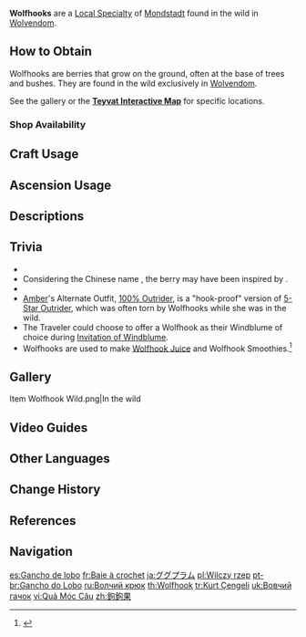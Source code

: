 {{Item Infobox
|id           = 100021
|image        = Item Wolfhook.png
|type         = Local Specialty (Mondstadt)
|group        = Local Specialties
|invCategory  = Materials
|description  = A berry with thorns that often gets attached to a wolf's pelt. When you look at it, you can almost hear the echoing cries of the wolves in the woods.
|source1      = Found in the wild in [[Wolvendom]]
|source2      = {{Sold By|Wolfhook}}
}}
'''Wolfhooks''' are a [[Local Specialty]] of [[Mondstadt]] found in the wild in [[Wolvendom]].

==How to Obtain==
Wolfhooks are berries that grow on the ground, often at the base of trees and bushes. They are found in the wild exclusively in [[Wolvendom]].

See the gallery or the '''[https://webstatic-sea.mihoyo.com/app/ys-map-sea/index.html#/map/2?shown_types=41 Teyvat Interactive Map]''' for specific locations.

===Shop Availability===
{{Shop Availability}}

==Craft Usage==
{{Craft Usage}}

==Ascension Usage==
{{Ascension Usage}}

==Descriptions==
{{Description|A berry with thorns that often gets attached to a wolf's pelt. When you look at it, you can almost hear the echoing cries of the wolves in the woods. Wolfhook has medicinal properties useful in treating minor illnesses. Although, in its original form, it can also harm careless people or animals...}}

==Trivia==
* {{Mail Attachments by Category List}}
* Considering the Chinese name {{Lang|"Hook-Hook Fruit"|zh=钩钩果|zh_rm=Gōugōu-guǒ}}, the berry may have been inspired by {{Lang|the {{w|Harpagophytum|devil's claw}}|zh=钩果草|zh_rm=Gōuguǒ-cǎo|zh_lit=hook-fruit grass}}.
* {{Related Items|type=variant}}
* [[Amber]]'s Alternate Outfit, [[100% Outrider]], is a "hook-proof" version of [[5-Star Outrider]], which was often torn by Wolfhooks while she was in the wild.
* The Traveler could choose to offer a Wolfhook as their Windblume of choice during [[Invitation of Windblume]].
* Wolfhooks are used to make [[Wolfhook Juice]] and Wolfhook Smoothies.<ref>{{Ref/Furnishing|Snowman Scarf: Wolfhook Smoothie}}</ref>

==Gallery==
<gallery>
Item Wolfhook Wild.png|In the wild
</gallery>

==Video Guides==
{{EVT
|video1   = https://youtu.be/AtLbUBCXCDA
|caption1 = Quick easy route
}}

==Other Languages==
{{Other Languages
|en      = Wolfhook
|zhs     = 钩钩果
|zhs_rm  = Gōugōu-guǒ
|zht     = 鉤鉤果
|zht_rm  = Gōugōu-guǒ
|zh_tl   = Hook-Hook Fruit
|ja      = ググプラム
|ja_rm   = Gugu Puramu
|ja_tl   = Hook-Hook Plum{{Sino|phonetic Japanese|part=1}}
|ko      = 고리고리 열매
|ko_tl   = Ring-Ring Fruit
|es      = Gancho de lobo
|es_tl   = Wolf Hook
|fr      = Baie à crochet
|fr_tl   = Hook Berry
|ru      = Волчий крюк
|ru_tl   = Wolf Hook
|th      = Wolfhook
|vi      = {{tt|Quả|果}} Móc {{tt|Câu|鉤}}
|vi_tl   = Fishhook Fruit
|de      = Wolfshaken
|de_tl   = Wolfhook
|id      = Wolfhook
|pt      = Gancho do Lobo
|pt_tl   = Wolf Hook
|tr      = Kurt Çengeli
|tr_tl   = Wolf Hook
|it      = Bacca uncinata
|it_tl   = Hooked Berry
}}

==Change History==
{{Change History|1.0}}

==References==
{{Reflist}}

==Navigation==
{{Material Navbox|type=Local Specialties}}

[[es:Gancho de lobo]]
[[fr:Baie à crochet]]
[[ja:ググプラム]]
[[pl:Wilczy rzep]]
[[pt-br:Gancho do Lobo]]
[[ru:Волчий крюк]]
[[th:Wolfhook]]
[[tr:Kurt Çengeli]]
[[uk:Вовчий гачок]]
[[vi:Quả Móc Câu]]
[[zh:鉤鉤果]]